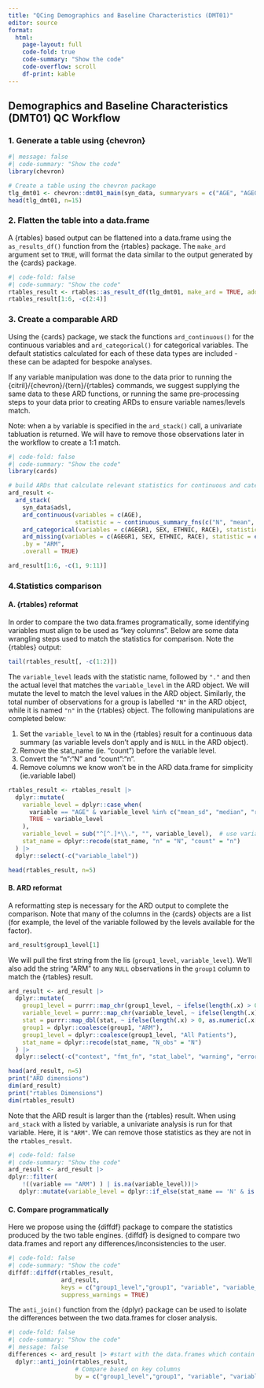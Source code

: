 ```yaml
---
title: "QCing Demographics and Baseline Characteristics (DMT01)"
editor: source
format: 
  html:
    page-layout: full
    code-fold: true
    code-summary: "Show the code"
    code-overflow: scroll 
    df-print: kable
---
```


## Demographics and Baseline Characteristics (DMT01) QC Workflow

### 1. Generate a table using {chevron}

```r
#| message: false
#| code-summary: "Show the code"
library(chevron)

# Create a table using the chevron package 
tlg_dmt01 <- chevron::dmt01_main(syn_data, summaryvars = c("AGE", "AGEGR1", "SEX", "ETHNIC", "RACE"))
head(tlg_dmt01, n=15)
```

### 2. Flatten the table into a data.frame

A {rtables} based output can be flattened into a data.frame using the `as_results_df()` function from the {rtables} package. 
The `make_ard` argument set to `TRUE`, will format the data similar to the output generated by the {cards} package.

```r
#| code-fold: false
#| code-summary: "Show the code"
rtables_result <- rtables::as_result_df(tlg_dmt01, make_ard = TRUE, add_tbl_str_decimals = FALSE)
rtables_result[1:6, -c(2:4)]
```

### 3. Create a comparable ARD

Using the {cards} package, we stack the functions `ard_continuous()` for the continuous variables and `ard_categorical()` for categorical variables. The default statistics calculated for each of these data types are included - these can be adapted for bespoke analyses.

If any variable manipulation was done to the data prior to running the {citril}/{chevron}/{tern}/{rtables} commands, we suggest supplying the same data to these ARD functions, or running the same pre-processing steps to your data prior to creating ARDs to ensure variable names/levels match.

Note: when a `by` variable is specified in the  `ard_stack()` call, a univariate tabluation is returned. We will have to remove those observations later in the workflow to create a 1:1 match. 

```r
#| code-fold: false
#| code-summary: "Show the code"
library(cards)

# build ARDs that calculate relevant statistics for continuous and categorical variables.
ard_result <- 
  ard_stack(
    syn_data$adsl, 
    ard_continuous(variables = c(AGE), 
                   statistic = ~ continuous_summary_fns(c("N", "mean", "sd", "median", "min", "max"))),
    ard_categorical(variables = c(AGEGR1, SEX, ETHNIC, RACE), statistic =everything() ~ c("n", "p")),
    ard_missing(variables = c(AGEGR1, SEX, ETHNIC, RACE), statistic = everything()~ c("N_obs")),
    .by = "ARM",
    .overall = TRUE)

ard_result[1:6, -c(1, 9:11)]
```

### 4.Statistics comparison

#### A. {rtables} reformat
In order to compare the two data.frames programatically, some identifying variables must align to be used as "key columns". Below are some data wrangling steps used to match the statistics for comparison. Note the {rtables} output:

```r
tail(rtables_result[, -c(1:2)])
```

The `variable_level` leads with the statistic name, followed by `"."` and then the actual level that matches the `variable_level` in the ARD object. We will mutate the level to match the level values in the ARD object. Similarly, the total number of observations for a group is labelled `"N"` in the ARD object, while it is named `"n"` in the {rtables} object. The following manipulations are completed below:

1.  Set the `variable_level` to `NA` in the {rtables} result for a continuous data summary (as variable levels don't apply and is `NULL` in the ARD object).
2.  Remove the stat_name (ie. "count") before the variable level.
3.  Convert the "n":"N" and "count":"n".
4.  Remove columns we know won't be in the ARD data.frame for simplicity (ie.variable label)

```r
rtables_result <- rtables_result |>
  dplyr::mutate(
    variable_level = dplyr::case_when(
      variable == "AGE" & variable_level %in% c("mean_sd", "median", "range", "n") ~ NA_character_,
      TRUE ~ variable_level
    ),
    variable_level = sub("^[^.]*\\.", "", variable_level),  # use variable_label
    stat_name = dplyr::recode(stat_name, "n" = "N", "count" = "n")
  ) |>
  dplyr::select(-c("variable_label"))

head(rtables_result, n=5)
```

#### B. ARD reformat
A reformatting step is necessary for the ARD output to complete the comparison. Note that many of the columns in the {cards} objects are a list (for example, the level of the variable followed by the levels available for the factor).

```r
ard_result$group1_level[1]
```

We will pull the first string from the lis (`group1_level`, `variable_level`). We'll also add the string "ARM" to any `NULL` observations in the `group1` column to match the {rtables} result.

```r
ard_result <- ard_result |>
  dplyr::mutate(
    group1_level = purrr::map_chr(group1_level, ~ ifelse(length(.x) > 0, as.character(.x[[1]]), NA_real_)),
    variable_level = purrr::map_chr(variable_level, ~ ifelse(length(.x) > 0, as.character(.x[[1]]), NA_real_)),
    stat = purrr::map_dbl(stat, ~ ifelse(length(.x) > 0, as.numeric(.x[[1]]), NA_real_)),
    group1 = dplyr::coalesce(group1, "ARM"),
    group1_level = dplyr::coalesce(group1_level, "All Patients"),
    stat_name = dplyr::recode(stat_name, "N_obs" = "N")
  ) |>
  dplyr::select(-c("context", "fmt_fn", "stat_label", "warning", "error"))

head(ard_result, n=5)
print("ARD dimensions")
dim(ard_result)
print("rtables Dimensions")
dim(rtables_result)
```

Note that the ARD result is larger than the {rtables} result. 
When using `ard_stack` with a listed `by` variable, a univariate analysis is run for that variable. 
Here, it is `"ARM"`.  We can remove those statistics as they are not in the `rtables_result`.

```r
#| code-fold: false
#| code-summary: "Show the code"
ard_result <- ard_result |>  
dplyr::filter(
    !((variable == "ARM") ) | is.na(variable_level))|>
   dplyr::mutate(variable_level = dplyr::if_else(stat_name == 'N' & is.na(variable_level) & variable != "AGE", 'n', variable_level))
```

#### C. Compare programmatically
Here we propose using the {diffdf} package to compare the statistics produced by the two table engines. {diffdf} is designed to compare two data.frames and report any differences/inconsistencies to the user.

```r
#| code-fold: false
#| code-summary: "Show the code"
diffdf::diffdf(rtables_result, 
               ard_result, 
               keys = c("group1_level","group1", "variable", "variable_level", "stat_name"), 
               suppress_warnings = TRUE)
```

The `anti_join()` function from the {dplyr} package can be used to isolate the differences between the two data.frames for closer analysis.

```r
#| code-fold: false
#| code-summary: "Show the code"
#| message: false
differences <- ard_result |> #start with the data.frames which contain greater number of rows.
  dplyr::anti_join(rtables_result, 
                   # Compare based on key columns
                   by = c("group1_level","group1", "variable", "variable_level", "stat_name")) 
```
